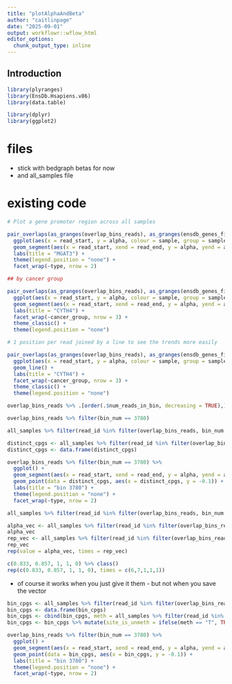 ```yaml
---
title: "plotAlphaAndBeta"
author: "caitlinpage"
date: "2025-09-01"
output: workflowr::wflow_html
editor_options:
  chunk_output_type: inline
---
```


## Introduction

```r
library(plyranges)
library(EnsDb.Hsapiens.v86)
library(data.table)

library(dplyr)
library(ggplot2)
```


# files
* stick with bedgraph betas for now
* and all_samples file


# existing code

```r

# Plot a gene promoter region across all samples

pair_overlaps(as_granges(overlap_bins_reads), as_granges(ensdb_genes_filt_prom)) %>% data.frame() %>% dplyr::filter(gene_name == "MGAT3") %>%
  ggplot(aes(x = read_start, y = alpha, colour = sample, group = sample)) +
  geom_segment(aes(x = read_start, xend = read_end, y = alpha, yend = alpha)) +
  labs(title = "MGAT3") +
  theme(legend.position = "none") +
  facet_wrap(~type, nrow = 2)

## by cancer group

pair_overlaps(as_granges(overlap_bins_reads), as_granges(ensdb_genes_filt_prom)) %>% data.frame() %>% dplyr::filter(gene_name == "CYTH4") %>%
  ggplot(aes(x = read_start, y = alpha, colour = sample, group = sample)) +
  geom_segment(aes(x = read_start, xend = read_end, y = alpha, yend = alpha), linewidth = 1) +
  labs(title = "CYTH4") +
  facet_wrap(~cancer_group, nrow = 3) +
  theme_classic() +
  theme(legend.position = "none")

# 1 position per read joined by a line to see the trends more easily

pair_overlaps(as_granges(overlap_bins_reads), as_granges(ensdb_genes_filt_prom)) %>% data.frame() %>% dplyr::filter(gene_name == "CYTH4") %>%
  ggplot(aes(x = read_start, y = alpha, colour = sample, group = sample)) +
  geom_line() +
  labs(title = "CYTH4") +
  facet_wrap(~cancer_group, nrow = 3) +
  theme_classic() +
  theme(legend.position = "none")
```

```r
overlap_bins_reads %>% .[order(.$num_reads_in_bin, decreasing = TRUE),] %>% distinct(bin_num, num_reads_in_bin, var_alpha)
```

```r
overlap_bins_reads %>% filter(bin_num == 3780)
```

```r
all_samples %>% filter(read_id %in% filter(overlap_bins_reads, bin_num == 3780)$read_id)
```
```r
distinct_cpgs <- all_samples %>% filter(read_id %in% filter(overlap_bins_reads, bin_num == 3780)$read_id) %>% .$genom_positions %>% strsplit(",") %>% unlist() %>% unique() %>% as.double()
distinct_cpgs <- data.frame(distinct_cpgs)
```

```r
overlap_bins_reads %>% filter(bin_num == 3780) %>%
  ggplot() +
  geom_segment(aes(x = read_start, xend = read_end, y = alpha, yend = alpha, colour = sample, group = sample)) +
  geom_point(data = distinct_cpgs, aes(x = distinct_cpgs, y = -0.1)) +
  labs(title = "bin 3780") +
  theme(legend.position = "none") +
  facet_wrap(~type, nrow = 2)
```
```r
all_samples %>% filter(read_id %in% filter(overlap_bins_reads, bin_num == 3780)$read_id) %>% .[1:5,] %>% .$meth_pattern %>% strsplit("")
```
```r
alpha_vec <- all_samples %>% filter(read_id %in% filter(overlap_bins_reads, bin_num == 3780)$read_id) %>% .[1:5,] %>% .$alpha %>% as.vector() %>% as.numeric()
alpha_vec
rep_vec <- all_samples %>% filter(read_id %in% filter(overlap_bins_reads, bin_num == 3780)$read_id) %>% .[1:5,] %>% .$total %>% as.vector() %>% as.numeric()
rep_vec
rep(value = alpha_vec, times = rep_vec)

```
```r
c(0.833, 0.857, 1, 1, 0) %>% class()
rep(c(0.833, 0.857, 1, 1, 0), times = c(6,7,1,1,1))
```
* of course it works when you just give it them - but not when you save the vector
```r
bin_cpgs <- all_samples %>% filter(read_id %in% filter(overlap_bins_reads, bin_num == 3780)$read_id) %>% .$genom_positions %>% strsplit(",") %>% unlist() %>% as.double()
bin_cpgs <- data.frame(bin_cpgs)
bin_cpgs <- cbind(bin_cpgs, meth = all_samples %>% filter(read_id %in% filter(overlap_bins_reads, bin_num == 3780)$read_id) %>% .$meth_pattern %>% strsplit("") %>% unlist())
bin_cpgs <- bin_cpgs %>% mutate(site_is_unmeth = ifelse(meth == "T", TRUE, FALSE))
```

```r
overlap_bins_reads %>% filter(bin_num == 3780) %>%
  ggplot() +
  geom_segment(aes(x = read_start, xend = read_end, y = alpha, yend = alpha, colour = sample, group = sample)) +
  geom_point(data = bin_cpgs, aes(x = bin_cpgs, y = -0.1)) +
  labs(title = "bin 3780") +
  theme(legend.position = "none") +
  facet_wrap(~type, nrow = 2)
```
